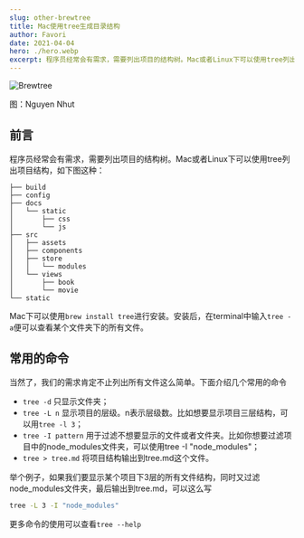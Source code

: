 ```yaml
---
slug: other-brewtree
title: Mac使用tree生成目录结构
author: Favori
date: 2021-04-04
hero: ./hero.webp
excerpt: 程序员经常会有需求，需要列出项目的结构树。Mac或者Linux下可以使用tree列出项目结构
---
```


![Brewtree](./hero.webp)


<div className={'img-desc'}>图：Nguyen Nhut</div>


## 前言
程序员经常会有需求，需要列出项目的结构树。Mac或者Linux下可以使用tree列出项目结构，如下图这种：
```
├── build
├── config
├── docs
│   └── static
│       ├── css
│       └── js
├── src
│   ├── assets
│   ├── components
│   ├── store
│   │   └── modules
│   └── views
│       ├── book
│       └── movie
└── static
```
Mac下可以使用`brew install tree`进行安装。安装后，在terminal中输入`tree -a`便可以查看某个文件夹下的所有文件。

## 常用的命令
当然了，我们的需求肯定不止列出所有文件这么简单。下面介绍几个常用的命令
* `tree -d` 只显示文件夹；
* `tree -L n` 显示项目的层级。n表示层级数。比如想要显示项目三层结构，可以用`tree -l 3`；
* `tree -I pattern` 用于过滤不想要显示的文件或者文件夹。比如你想要过滤项目中的node_modules文件夹，可以使用tree -I "node_modules"；
* `tree > tree.md` 将项目结构输出到tree.md这个文件。

举个例子，如果我们要显示某个项目下3层的所有文件结构，同时又过滤node_modules文件夹，最后输出到tree.md，可以这么写

```bash
tree -L 3 -I "node_modules"
```
更多命令的使用可以查看`tree --help`